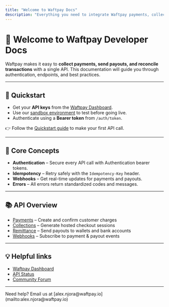 ```yaml
---
title: "Welcome to Waftpay Docs"
description: "Everything you need to integrate Waftpay payments, collections, and remittance into your apps."
---
```


# 👋 Welcome to Waftpay Developer Docs

Waftpay makes it easy to **collect payments, send payouts, and reconcile transactions** with a single API.
This documentation will guide you through authentication, endpoints, and best practices.

---

## 🚀 Quickstart

- Get your **API keys** from the [Waftpay Dashboard](https://dashboard.waftpay.io).
- Use our [sandbox environment](https://sandbox.waftpay.io) to test before going live.
- Authenticate using a **Bearer token** from `/auth/token`.

👉 Follow the [Quickstart guide](./quickstart) to make your first API call.

---

## 🔑 Core Concepts

- **Authentication** – Secure every API call with Authentication bearer tokens.
- **Idempotency** – Retry safely with the `Idempotency-Key` header.
- **Webhooks** – Get real-time updates for payments and payouts.
- **Errors** – All errors return standardized codes and messages.

---

## 📚 API Overview

- [Payments](./payments/overview) – Create and confirm customer charges
- [Collections](./collections/checkout-sessions) – Generate hosted checkout sessions
- [Remittance](./remittance/overview) – Send payouts to wallets and bank accounts
- [Webhooks](./webhooks/event-types) – Subscribe to payment & payout events

---

## 💡 Helpful links

- [Waftpay Dashboard](https://dashboard.waftpay.io)
- [API Status](https://localhost:3001/status)
- [Community Forum](https://community.waftpay.io)

---

<Info>
    Need help? Email us at [alex.njora@waftpay.io](mailto:alex.njora@waftpay.io)
</Info>